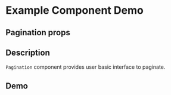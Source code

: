 
<Meta title="Example/Pagination" component={Pagination} />

# Example Component Demo

## Pagination props
<Props of={Pagination} />

## Description

`Pagination` component provides user basic interface to paginate.

## Demo

<Canvas>
  <Story name="Pagination">
  <Pagination/>
  </Story>
  <Story name="Pagination-simple">
  <Pagination simple/>
  </Story>
</Canvas>
